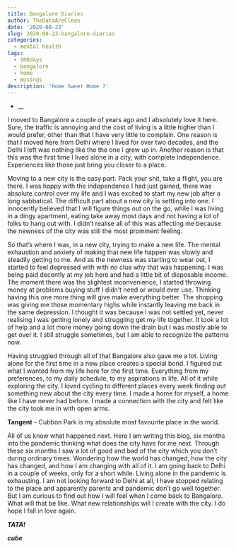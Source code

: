 ```yaml
---
title: Bangalore Diaries
author: TheDataAreClean
date: '2020-08-23'
slug: 2020-08-23-bangalore-diaries
categories:
  - mental health
tags:
  - 100days
  - bangalore
  - home
  - musings
description: 'Home Sweet Home ?'
---
```


* __

I moved to Bangalore a couple of years ago and I absolutely love it here. Sure, the traffic is annoying and the cost of living is a little higher than I would prefer, other than that I have very little to complain. One reason is that I moved here from Delhi where I lived for over two decades, and the Delhi I left was nothing like the the one I grew up in. Another reason is that this was the first time I lived alone in a city, with complete independence. Experiences like those just bring you closer to a place.

Moving to a new city is the easy part. Pack your shit, take a flight, you are there. I was happy with the independence I had just gained, there was absolute control over my life and I was excited to start my new job after a long sabbatical. The difficult part about a new city is settling into one. I innocently believed that I will figure things out on the go, while I was living in a dingy apartment, eating take away most days and not having a lot of folks to hang out with. I didn't realise all of this was affecting me because the newness of the city was still the most prominent feeling. 

So that's where I was, in a new city, trying to make a new life. The mental exhaustion and anxiety of making that new life happen was slowly and steadily getting to me. And as the newness was starting to wear out, I started to feel depressed with with no clue why that was happening. I was being paid decently at my job here and had a little bit of disposable income. The moment there was the slightest inconvenience, I started throwing money at problems buying stuff I didn't need or would ever use. Thinking having this one more thing will give make everything better. The shopping was giving me those momentary highs while instantly leaving me back in the same depression. I thought it was because I was not settled yet, never realising I was getting lonely and struggling get my life together. It took a lot of help and a lot more money going down the drain but I was mostly able to get over it. I still struggle sometimes, but I am able to recognize the patterns now.

Having struggled through all of that Bangalore also gave me a lot. Living alone for the first time in a new place creates a special bond. I figured out what I wanted from my life here for the first time. Everything from my preferences, to my daily schedule, to my aspirations in life. All of it while exploring the city. I loved cycling to different places every week finding out something new about the city  every time. I made a home for myself, a home like I have never had before. I made a connection with the city and felt like the city took me in with open arms.

**Tangent** - Cubbon Park is my absolute most favourite place in the world. 

All of us know what happened next. Here I am writing this blog, six months into the pandemic thinking what does the city have for me next. Through these six months I saw a lot of good and bad of the city which you don't during ordinary times. Wondering how the world has changed, how the city has changed, and how I am changing with all of it. I am going back to Delhi in a couple of weeks, only for a short while. Living alone in the pandemic is exhausting. I am not looking forward to Delhi at all, I have stopped relating to the place and apparently parents and pandemic don't go well together. But I am curious to find out how I will feel when I come back to Bangalore. What will that be like. What new relationships will I create with the city. I do hope I fall in love again.

**_TATA!_**

**_cube_**